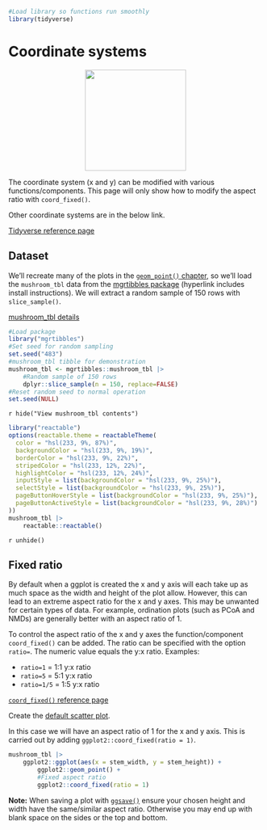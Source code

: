 ```r
#Load library so functions run smoothly
library(tidyverse)
```

# Coordinate systems

<center>
![](images/ggplot2_coordinate_system.png){style="width:200px"}
</center>

The coordinate system (x and y) can be modified with various functions/components.
This page will only show how to modify the aspect ratio with `coord_fixed()`.

Other coordinate systems are in the below link.

[Tidyverse reference page](https://ggplot2.tidyverse.org//reference/index.html#coordinate-systems)

## Dataset

We'll recreate many of the plots in the [`geom_point()` chapter](/ggplot2/geom_point.qmd), so we'll load the `mushroom_tbl` data from the [mgrtibbles package](/datasets/mgrtibbles.qmd) (hyperlink includes install instructions).
We will extract a random sample of 150 rows with `slice_sample()`.

[mushroom_tbl details](https://github.com/m-gemmell/mgrtibbles/wiki/mushroom_tbl)

```r
#Load package
library("mgrtibbles")
#Set seed for random sampling
set.seed("483")
#mushroom_tbl tibble for demonstration
mushroom_tbl <- mgrtibbles::mushroom_tbl |>
    #Random sample of 150 rows
    dplyr::slice_sample(n = 150, replace=FALSE)
#Reset random seed to normal operation
set.seed(NULL)
```

`r hide("View mushroom_tbl contents")`
```r
library("reactable")
options(reactable.theme = reactableTheme(
  color = "hsl(233, 9%, 87%)",
  backgroundColor = "hsl(233, 9%, 19%)",
  borderColor = "hsl(233, 9%, 22%)",
  stripedColor = "hsl(233, 12%, 22%)",
  highlightColor = "hsl(233, 12%, 24%)",
  inputStyle = list(backgroundColor = "hsl(233, 9%, 25%)"),
  selectStyle = list(backgroundColor = "hsl(233, 9%, 25%)"),
  pageButtonHoverStyle = list(backgroundColor = "hsl(233, 9%, 25%)"),
  pageButtonActiveStyle = list(backgroundColor = "hsl(233, 9%, 28%)")
))
mushroom_tbl |>
    reactable::reactable()
```
`r unhide()`

## Fixed ratio

By default when a ggplot is created the x and y axis will each take up as much space as the width and height of the plot allow.
However, this can lead to an extreme aspect ratio for the x and y axes.
This may be unwanted for certain types of data.
For example, ordination plots (such as PCoA and NMDs) are generally better with an aspect ratio of 1.

To control the aspect ratio of the x and y axes the function/component `coord_fixed()` can be added.
The ratio can be specified with the option `ratio=`.
The numeric value equals the y:x ratio.
Examples:

- `ratio=1` = 1:1 y:x ratio
- `ratio=5` = 5:1 y:x ratio
- `ratio=1/5` = 1:5 y:x ratio

[`coord_fixed()` reference page](https://ggplot2.tidyverse.org//reference/coord_fixed.html)

Create the [default scatter plot](/ggplot2/geom_point.qmd#default-scatter-plot).

In this case we will have an aspect ratio of 1 for the x and y axis.
This is carried out by adding `ggplot2::coord_fixed(ratio = 1)`.

```r
mushroom_tbl |>
    ggplot2::ggplot(aes(x = stem_width, y = stem_height)) +
        ggplot2::geom_point() +
        #Fixed aspect ratio 
        ggplot2::coord_fixed(ratio = 1)
```

__Note:__ When saving a plot with [`ggsave()`](/ggplot2/ggsave.qmd) ensure your chosen height and width have the same/similar aspect ratio.
Otherwise you may end up with blank space on the sides or the top and bottom.